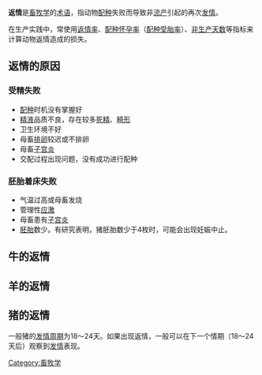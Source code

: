 {{noteTA
|1=zh:发情;zh-hans:发情;zh-hant:動情;zh-cn:发情;zh-tw:動情;zh-hk:動情;zh-sg:发情;zh-mo:動情;
}}
'''返情'''是[[畜牧学|畜牧学]]的[[术语|术语]]，指动物[[配种|配种]]失败而导致非[[流产|流产]]引起的再次[[发情|发情]]。

在生产实践中，常使用[[返情率|返情率]]、[[配种怀孕率|配种怀孕率]]（[[配种受胎率|配种受胎率]]）、[[非生产天数|非生产天数]]等指标来计算动物返情造成的损失。

== 返情的原因 ==
=== 受精失败 ===
*[[配种|配种]]时机没有掌握好
*[[精液|精液]]品质不良，存在较多[[死精|死精]]、[[精液畸形|畸形]]
*卫生环境不好
*母畜[[排卵|排卵]]较迟或不排卵
*母畜[[子宫炎|子宫炎]]
*交配过程出现问题，没有成功进行配种

=== 胚胎着床失败 ===
*气温过高或母畜发烧
*管理性[[应激|应激]]
*母畜患有[[子宫炎|子宫炎]]
*[[胚胎|胚胎]]数少。有研究表明，猪胚胎数少于4枚时，可能会出现妊娠中止。

== 牛的返情 ==

== 羊的返情 ==

== 猪的返情 ==
一般猪的[[发情周期|发情周期]]为18～24天。如果出现返情，一般可以在下一个情期（18～24天后）观察到[[发情|发情]]表现。

{{agri-stub}}

[[Category:畜牧学|Category:畜牧学]]